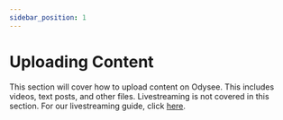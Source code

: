 ---
sidebar_position: 1
---

# Uploading Content

This section will cover how to upload content on Odysee. This includes videos, text posts, and other files. Livestreaming is not covered in this section. For our livestreaming guide, click [here](link.com).
